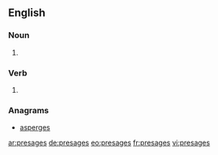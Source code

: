 ==English==

===Noun===
{{head|en|plural}}

# {{plural of|presage|lang=en}}

===Verb===
{{head|en}}

# {{en-third-person singular of|presage}}

===Anagrams===
* [[asperges#English|asperges]]

[[ar:presages]]
[[de:presages]]
[[eo:presages]]
[[fr:presages]]
[[vi:presages]]